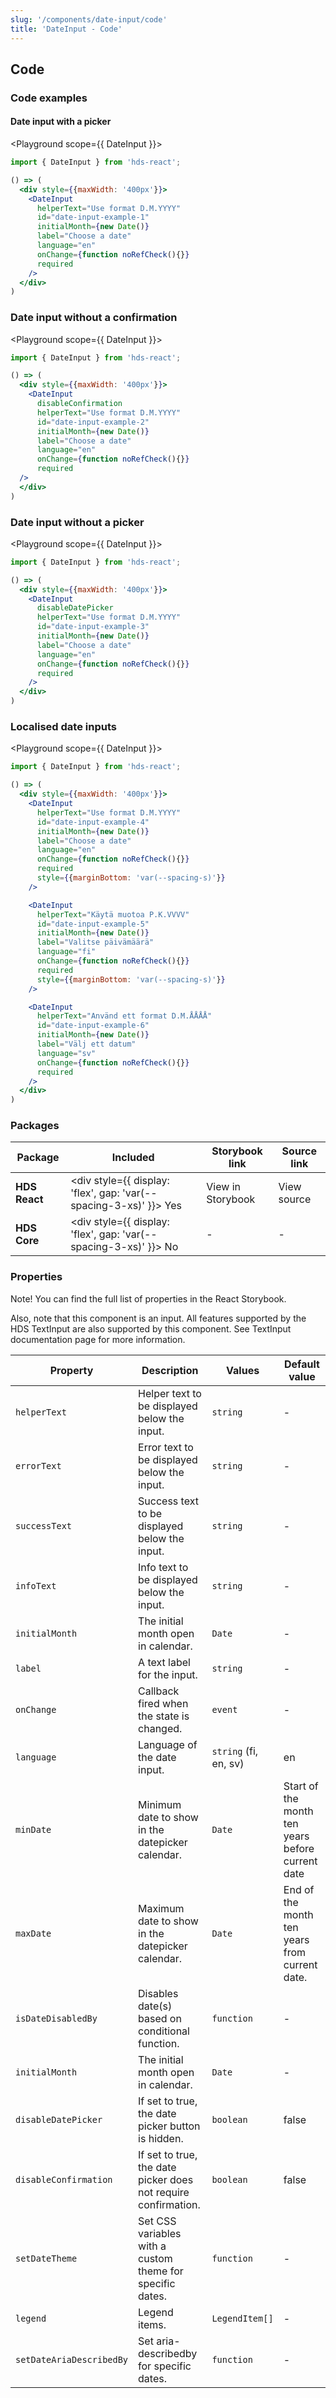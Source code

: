 ```yaml
---
slug: '/components/date-input/code'
title: 'DateInput - Code'
---
```




## Code

### Code examples 

#### Date input with a picker
<Playground scope={{ DateInput }}>


```jsx
import { DateInput } from 'hds-react';

() => (
  <div style={{maxWidth: '400px'}}>
    <DateInput
      helperText="Use format D.M.YYYY"
      id="date-input-example-1"
      initialMonth={new Date()}
      label="Choose a date"
      language="en"
      onChange={function noRefCheck(){}}
      required
    />
  </div>
)
```

</Playground>

### Date input without a confirmation
<Playground scope={{ DateInput }}>


```jsx
import { DateInput } from 'hds-react';

() => (
  <div style={{maxWidth: '400px'}}>
    <DateInput
      disableConfirmation
      helperText="Use format D.M.YYYY"
      id="date-input-example-2"
      initialMonth={new Date()}
      label="Choose a date"
      language="en"
      onChange={function noRefCheck(){}}
      required
  />
  </div>
)
```

</Playground>

### Date input without a picker
<Playground scope={{ DateInput }}>


```jsx
import { DateInput } from 'hds-react';

() => (
  <div style={{maxWidth: '400px'}}>
    <DateInput
      disableDatePicker
      helperText="Use format D.M.YYYY"
      id="date-input-example-3"
      initialMonth={new Date()}
      label="Choose a date"
      language="en"
      onChange={function noRefCheck(){}}
      required
    />
  </div>
)
```

</Playground>

### Localised date inputs
<Playground scope={{ DateInput }}>


```jsx
import { DateInput } from 'hds-react';

() => (
  <div style={{maxWidth: '400px'}}>
    <DateInput
      helperText="Use format D.M.YYYY"
      id="date-input-example-4"
      initialMonth={new Date()}
      label="Choose a date"
      language="en"
      onChange={function noRefCheck(){}}
      required
      style={{marginBottom: 'var(--spacing-s)'}}
    />

    <DateInput
      helperText="Käytä muotoa P.K.VVVV"
      id="date-input-example-5"
      initialMonth={new Date()}
      label="Valitse päivämäärä"
      language="fi"
      onChange={function noRefCheck(){}}
      required
      style={{marginBottom: 'var(--spacing-s)'}}
    />

    <DateInput
      helperText="Använd ett format D.M.ÅÅÅÅ"
      id="date-input-example-6"
      initialMonth={new Date()}
      label="Välj ett datum"
      language="sv"
      onChange={function noRefCheck(){}}
      required
    />
  </div>
)
```

</Playground>


### Packages
| Package           | Included                                                                                        | Storybook link                                                                                                     | Source link                                                                                                                                                                  |
| ----------------- | ----------------------------------------------------------------------------------------------- | ------------------------------------------------------------------------------------------------------------------ | ---------------------------------------------------------------------------------------------------------------------------------------------------------------------------- |
| **HDS React**     | <div style={{ display: 'flex', gap: 'var(--spacing-3-xs)' }}><IconCheckCircleFill /> Yes </div> | <Link openInNewTab openInNewTabAriaLabel="Opens in a new tab" href="/storybook/react/?path=/story/components-dateinput--default">View in Storybook</Link>  | <ExternalLink openInNewTab openInNewTabAriaLabel="Opens in a new tab" href="https://github.com/City-of-Helsinki/helsinki-design-system/blob/master/packages/react/src/components/dateInput/DateInput.tsx">View source</ExternalLink> |
| **HDS Core**      | <div style={{ display: 'flex', gap: 'var(--spacing-3-xs)' }}><IconCrossCircle /> No </div>      | -                                                                                                                  | -                                                                                                                                                                            |

### Properties
Note! You can find the full list of properties in the <Link openInNewTab openInNewTabAriaLabel="Opens in a new tab" href="/storybook/react/?path=/story/components-dateinput--default">React Storybook.</Link>

Also, note that this component is an input. All features supported by the HDS TextInput are also supported by this component. See <InternalLink href="/components/text-input">TextInput documentation page</InternalLink> for more information.

| Property                                         | Description                                                    | Values                                       | Default value                                    |
| ------------------------------------------------ | -------------------------------------------------------------- | -------------------------------------------- | ------------------------------------------------ |
| `helperText`                                     | Helper text to be displayed below the input.                   | `string`                                     | -                                                |
| `errorText`                                      | Error text to be displayed below the input.                    | `string`                                     | -                                                |
| `successText`                                    | Success text to be displayed below the input.                  | `string`                                     | -                                                |
| `infoText`                                       | Info text to be displayed below the input.                     | `string`                                     | -                                                |
| `initialMonth`                                   | The initial month open in calendar.                            | `Date`                                       | -                                                |
| `label`                                          | A text label for the input.                                    | `string`                                     | -                                                |
| `onChange`                                       | Callback fired when the state is changed.                      | `event`                                      | -                                                |
| `language`                                       | Language of the date input.                                    | `string` (fi, en, sv)                        | en                                               |
| `minDate`                                        | Minimum date to show in the datepicker calendar.               | `Date`                                       | Start of the month ten years before current date |
| `maxDate`                                        | Maximum date to show in the datepicker calendar.               | `Date`                                       | End of the month ten years from current date.    |
| `isDateDisabledBy`                               | Disables date(s) based on conditional function.                | `function`                                   | -                                                |
| `initialMonth`                                   | The initial month open in calendar.                            | `Date`                                       | -                                                |
| `disableDatePicker`                              | If set to true, the date picker button is hidden.              | `boolean`                                    | false                                            |
| `disableConfirmation`                            | If set to true, the date picker does not require confirmation. | `boolean`                                    | false                                            |
| `setDateTheme`                                   | Set CSS variables with a custom theme for specific dates.      | `function`                                   | -                                                |
| `legend`                                         | Legend items.                                                  | `LegendItem[]`                               | -                                                |
| `setDateAriaDescribedBy`                         | Set aria-describedby for specific dates.                       | `function`                                   | -                                                |
